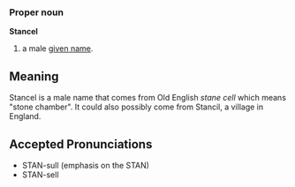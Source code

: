 ===Proper noun===
'''Stancel'''

# a male [[given name]].

==Meaning==
Stancel is a male name that comes from Old English ''stane cell'' which means "stone chamber". It could also possibly come from Stancil, a village in England. 

==Accepted Pronunciations==
*STAN-sull (emphasis on the STAN)
*STAN-sell